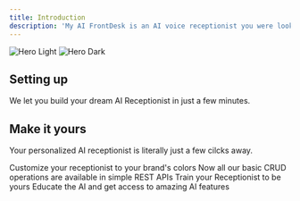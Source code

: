 ```yaml
---
title: Introduction
description: 'My AI FrontDesk is an AI voice receptionist you were looking for.'
---
```


<img
  className="max-w-[300px] mx-auto lock dark:hidden"
  src="/logo/light.png"
  alt="Hero Light"
/>
<img
  className="max-w-[300px] mx-auto hidden dark:block"
  src="/logo/dark.png"
  alt="Hero Dark"
/>

## Setting up

We let you build your dream AI Receptionist in just a few minutes.


## Make it yours

Your personalized AI receptionist is literally just a few cilcks away.

<CardGroup cols={2}>
  <Card
    title="Customize It"
    icon="palette"
  >
    Customize your receptionist to your brand's colors
  </Card>
  <Card
    title="Reference APIs"
    icon="code"
  >
    Now all our basic CRUD operations are available in simple REST APIs
  </Card>
  <Card
    title="Add Components"
    icon="screwdriver-wrench"
  >
    Train your Receptionist to be yours
  </Card>
  <Card
    title="AI Everywhere"
    icon="stars"
  >
    Educate the AI and get access to amazing AI features
  </Card>
</CardGroup>
